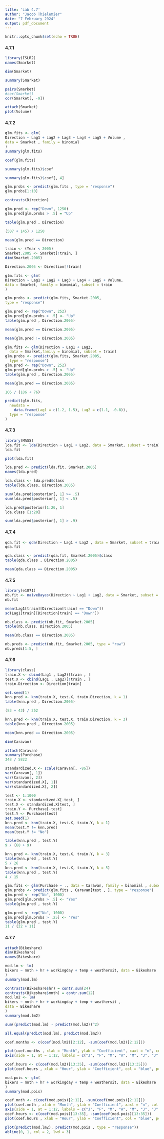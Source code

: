 ---
title: 'Lab 4.7'
author: "Jacob Thielemier"
date: "7 February 2024"
output: pdf_document
---

```{r setup, include=FALSE}
knitr::opts_chunk$set(echo = TRUE)
```

#### 4.7.1

```{r}

library(ISLR2)
names(Smarket)

dim(Smarket)

summary(Smarket)

pairs(Smarket)
#cor(Smarket)
cor(Smarket[, -9])

attach(Smarket)
plot(Volume)

```

#### 4.7.2

```{r}

glm.fits <- glm(
Direction ~ Lag1 + Lag2 + Lag3 + Lag4 + Lag5 + Volume ,
data = Smarket , family = binomial
)
summary(glm.fits)

coef(glm.fits)

summary(glm.fits)$coef

summary(glm.fits)$coef[, 4]

glm.probs <- predict(glm.fits , type = "response")
glm.probs[1:10]

contrasts(Direction)

glm.pred <- rep("Down", 1250)
glm.pred[glm.probs > .5] = "Up"

table(glm.pred , Direction)

(507 + 145) / 1250

mean(glm.pred == Direction)

train <- (Year < 2005)
Smarket.2005 <- Smarket[!train, ]
dim(Smarket.2005)

Direction.2005 <- Direction[!train]

glm.fits <- glm(
Direction ~ Lag1 + Lag2 + Lag3 + Lag4 + Lag5 + Volume,
data = Smarket, family = binomial, subset = train
)

glm.probs <- predict(glm.fits, Smarket.2005,
type = "response")

glm.pred <- rep("Down", 252)
glm.pred[glm.probs > .5] <- "Up"
table(glm.pred , Direction.2005)

mean(glm.pred == Direction.2005)

mean(glm.pred != Direction.2005)

glm.fits <- glm(Direction ~ Lag1 + Lag2, 
  data = Smarket,family = binomial, subset = train)
glm.probs <- predict(glm.fits, Smarket.2005,
  type = "response")
glm.pred <- rep("Down", 252)
glm.pred[glm.probs > .5] <- "Up"
table(glm.pred , Direction.2005)

mean(glm.pred == Direction.2005)

106 / (106 + 76)

predict(glm.fits,
  newdata =
    data.frame(Lag1 = c(1.2, 1.5), Lag2 = c(1.1, -0.8)),
  type = "response"
)

```

#### 4.7.3

```{r}

library(MASS)
lda.fit <- lda(Direction ~ Lag1 + Lag2, data = Smarket, subset = train)
lda.fit

plot(lda.fit)

lda.pred <- predict(lda.fit, Smarket.2005)
names(lda.pred)

lda.class <- lda.pred$class
table(lda.class, Direction.2005)

sum(lda.pred$posterior[, 1] >= .5)
sum(lda.pred$posterior[, 1] < .5)

lda.pred$posterior[1:20, 1]
lda.class [1:20]

sum(lda.pred$posterior[, 1] > .9)

```

#### 4.7.4

```{r}

qda.fit <- qda(Direction ~ Lag1 + Lag2 , data = Smarket, subset = train)
qda.fit

qda.class <- predict(qda.fit, Smarket.2005)$class
table(qda.class , Direction.2005)

mean(qda.class == Direction.2005)

```

#### 4.7.5

```{r}

library(e1071)
nb.fit <- naiveBayes(Direction ~ Lag1 + Lag2, data = Smarket, subset = train)
nb.fit

mean(Lag1[train][Direction[train] == "Down"])
sd(Lag1[train][Direction[train] == "Down"])

nb.class <- predict(nb.fit, Smarket.2005)
table(nb.class, Direction.2005)

mean(nb.class == Direction.2005)

nb.preds <- predict(nb.fit, Smarket.2005, type = "raw")
nb.preds[1:5, ]

```

#### 4.7.6

```{r}

library(class)
train.X <- cbind(Lag1 , Lag2)[train , ]
test.X <- cbind(Lag1 , Lag2)[!train , ]
train.Direction <- Direction[train]

set.seed(1)
knn.pred <- knn(train.X, test.X, train.Direction, k = 1)
table(knn.pred , Direction.2005)

(83 + 43) / 252

knn.pred <- knn(train.X, test.X, train.Direction, k = 3)
table(knn.pred , Direction.2005)

mean(knn.pred == Direction.2005)

dim(Caravan)

attach(Caravan)
summary(Purchase)
348 / 5822

standardized.X <- scale(Caravan[, -86])
var(Caravan[, 1])
var(Caravan[, 2])
var(standardized.X[, 1])
var(standardized.X[, 2])

test <- 1:1000
train.X <- standardized.X[-test, ]
test.X <- standardized.X[test, ]
train.Y <- Purchase[-test]
test.Y <- Purchase[test]
set.seed(1)
knn.pred <- knn(train.X, test.X, train.Y, k = 1)
mean(test.Y != knn.pred)
mean(test.Y != "No")

table(knn.pred , test.Y)
9 / (68 + 9)

knn.pred <- knn(train.X, test.X, train.Y, k = 3)
table(knn.pred , test.Y)
5 / 26
knn.pred <- knn(train.X, test.X, train.Y, k = 5)
table(knn.pred , test.Y)
4 / 15

glm.fits <- glm(Purchase ~ ., data = Caravan, family = binomial , subset = -test)
glm.probs <- predict(glm.fits , Caravan[test , ], type = "response")
glm.pred <- rep("No", 1000)
glm.pred[glm.probs > .5] <- "Yes"
table(glm.pred , test.Y)

glm.pred <- rep("No", 1000)
glm.pred[glm.probs > .25] <- "Yes"
table(glm.pred , test.Y)
11 / (22 + 11)

```

#### 4.7.7

```{r}

attach(Bikeshare)
dim(Bikeshare)
names(Bikeshare)

mod.lm <- lm(
bikers ~ mnth + hr + workingday + temp + weathersit, data = Bikeshare
)
summary(mod.lm)

contrasts(Bikeshare$hr) = contr.sum(24)
contrasts(Bikeshare$mnth) = contr.sum(12)
mod.lm2 <- lm(
bikers ~ mnth + hr + workingday + temp + weathersit ,
data = Bikeshare
)
summary(mod.lm2)

sum((predict(mod.lm) - predict(mod.lm2))^2)

all.equal(predict(mod.lm), predict(mod.lm2))

coef.months <- c(coef(mod.lm2)[2:12], -sum(coef(mod.lm2)[2:12]))

plot(coef.months , xlab = "Month", ylab = "Coefficient", xaxt = "n", col = "blue", pch = 19, type = "o")
axis(side = 1, at = 1:12, labels = c("J", "F", "M", "A", "M", "J", "J", "A", "S", "O", "N", "D"))

coef.hours <- c(coef(mod.lm2)[13:35], -sum(coef(mod.lm2)[13:35]))
plot(coef.hours , xlab = "Hour", ylab = "Coefficient", col = "blue", pch = 19, type = "o")

mod.pois <- glm(
bikers ~ mnth + hr + workingday + temp + weathersit, data = Bikeshare , family = poisson
)
summary(mod.pois)

coef.mnth <- c(coef(mod.pois)[2:12], -sum(coef(mod.pois)[2:12]))
plot(coef.mnth , xlab = "Month", ylab = "Coefficient", xaxt = "n", col = "blue", pch = 19, type = "o")
axis(side = 1, at = 1:12, labels = c("J", "F", "M", "A", "M", "J", "J", "A", "S", "O", "N", "D"))
coef.hours <- c(coef(mod.pois)[13:35], -sum(coef(mod.pois)[13:35]))
plot(coef.hours , xlab = "Hour", ylab = "Coefficient", col = "blue", pch = 19, type = "o")

plot(predict(mod.lm2), predict(mod.pois , type = "response"))
abline(0, 1, col = 2, lwd = 3)

```
